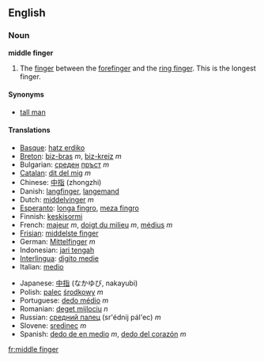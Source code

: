 ==English==

===Noun===
'''middle finger'''
#The [[finger]] between the [[forefinger]] and the [[ring finger]].  This is the longest finger.

====Synonyms====
*[[tall man]]

====Translations====
{{top}}
*[[Basque]]: [[hatz erdiko]]
*[[Breton]]: [[biz-bras]] ''m'', [[biz-kreiz]] ''m''
*Bulgarian: [[среден]] [[пръст]] ''m''
*[[Catalan]]: [[dit del mig]] ''m''
*Chinese: [[中指]] (zhongzhi)
*Danish: [[langfinger]], [[langemand]]
*Dutch: [[middelvinger]] ''m''
*[[Esperanto]]: [[longa fingro]], [[meza fingro]]
*Finnish: [[keskisormi]]
*French: [[majeur]] ''m'', [[doigt du milieu]] ''m'', [[médius]] ''m''
*[[Frisian]]: [[middelste finger]]
*German: [[Mittelfinger]] ''m''
*Indonesian: [[jari tengah]]
*[[Interlingua]]: [[digito medie]]
*Italian: [[medio]]
{{mid}}
*Japanese: [[中指]] (なかゆび, nakayubi)
*Polish: [[palec]] [[środkowy]] ''m''
*Portuguese: [[dedo médio]] ''m''
*Romanian: [[deget mijlociu]] ''n''
*Russian: [[средний палец]] (sr'édnij pál'ec) ''m''
*Slovene: [[sredinec]] ''m''
*Spanish: [[dedo de en medio]] ''m'', [[dedo del corazón]] ''m''
{{bottom}}

[[fr:middle finger]]